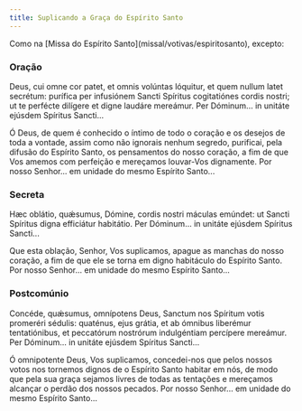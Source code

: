 ```yaml
---
title: Suplicando a Graça do Espírito Santo
---
```


<aside>
  Como na [Missa do Espírito Santo](missal/votivas/espiritosanto), excepto:
</aside>

### Oração

<div class="side-by-side not-content">

Deus, cui omne cor patet, et omnis volúntas lóquitur, et quem nullum latet
    secrétum: purífica per infusiónem Sancti Spíritus cogitatiónes cordis
    nostri; ut te perfécte dilígere et digne laudáre mereámur. Per Dóminum... in
    unitáte ejúsdem Spíritus Sancti...

Ó Deus, de quem é conhecido o íntimo de todo o coração e os desejos de toda
    a vontade, assim como não ignorais nenhum segredo, purificai, pela difusão
    do Espírito Santo, os pensamentos do nosso coração, a fim de que Vos amemos
    com perfeição e mereçamos louvar-Vos dignamente. Por nosso Senhor... em
    unidade do mesmo Espírito Santo...

</div>

### Secreta

<div class="side-by-side not-content">

Hæc oblátio, quǽsumus, Dómine, cordis nostri máculas emúndet: ut Sancti
    Spíritus digna efficiátur habitátio. Per Dóminum... in unitáte ejúsdem
    Spíritus Sancti...

Que esta oblação, Senhor, Vos suplicamos, apague as manchas do nosso
    coração, a fim de que ele se torna em digno habitáculo do Espírito Santo.
    Por nosso Senhor... em unidade do mesmo Espírito Santo...

</div>

### Postcomúnio

<div class="side-by-side not-content">

Concéde, quǽsumus, omnípotens Deus, Sanctum nos Spíritum votis promeréri
    sédulis: quaténus, ejus grátia, et ab ómnibus liberémur tentatiónibus, et
    peccatórum nostrórum indulgéntiam percípere mereámur. Per Dóminum... in
    unitáte ejúsdem Spíritus Sancti...

Ó omnipotente Deus, Vos suplicamos, concedei-nos que pelos nossos votos nos
    tornemos dignos de o Espírito Santo habitar em nós, de modo que pela sua
    graça sejamos livres de todas as tentações e mereçamos alcançar o perdão dos
    nossos pecados. Por nosso Senhor... em unidade do mesmo Espírito Santo...

</div>
